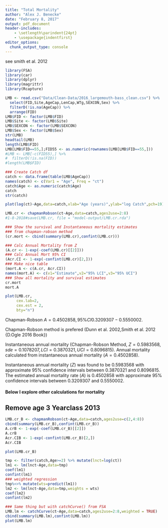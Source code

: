 ```yaml
---
title: "Total Mortality"
author: "Alex J. Benecke"
date: "February 8, 2017"
output: pdf_document
header-includes:
    - \setlength\parindent{24pt}
    - \usepackage{indentfirst}
editor_options: 
  chunk_output_type: console
---
```


see smith et al. 2012 

```r
library(FSA)
library(car)
library(dplyr)
library(magrittr)
library(Rcapture)
```
```r
LMB <- read.csv("Data/Clean-Data/2016_largemouth-bass_clean.csv") %>%
  select(FID,Site,AgeCap,LenCap,WTg,SEXCON,Sex) %>%
  filterD(!is.na(AgeCap)) %>%
  arrange(FID)
LMB$FID <- factor(LMB$FID)
LMB$Site <- factor(LMB$Site)
LMB$SEXCON <- factor(LMB$SEXCON)
LMB$Sex <- factor(LMB$Sex)
str(LMB)
headtail(LMB)
length(LMB$FID)
LMB[LMB$FID==55,];FID55 <- as.numeric(rownames(LMB[LMB$FID==55,]))
#LMB <- LMB[-c(FID55),] %>%
#  filterD(!is.na(FID))
#length(LMB$FID)

### Create Catch df
catch <- data.frame(table(LMB$AgeCap))
names(catch) <- c(Var1 = "Age", Freq = "ct")
catch$Age <- as.numeric(catch$Age)
catch
str(catch)
```

```r
plot(log(ct)~Age,data=catch,xlab="Age (years)",ylab="log Catch",pch=19)
```


```r
LMB.cr <- chapmanRobson(ct~Age,data=catch,ages2use=2:8)
#1-8-2018#save(LMB.cr, file = "model-output/LMB.cr.rda")

### Show the survival and Instantaneous mortality estimates 
### from chapman-robson method
(cr.mort <- cbind(summary(LMB.cr),confint(LMB.cr)))

### Calc Annual Mortality from Z
(A.cr <- 1-exp(-coef(LMB.cr)[[2]]))
### Calc Annual Mort 95% CI
(Acr.CI <- 1-exp(-confint(LMB.cr)[2,]))
### Make nice table
(mort.A <- c(A.cr, Acr.CI)) 
names(mort.A) <- c(v1="Estimate",v2="95% LCI",v3="95% UCI")
### Show all mortality and survival estimates
cr.mort
mort.A

plot(LMB.cr,
     cex.lab=2,
     cex.est = 2,
     bty="n")

```

  Chapman-Robson $A = 0.4502858, 95\% CI 0.3209307 - 0.5550002$.

Chapman-Robson method is prefered (Dunn et al. 2002,Smith et al. 2012 {D.Ogle 2016 Book})

  Instantaneous annual mortality (Chapman-Robson Method, $Z = 0.5983568, sde = 0.1078207, LCI = 0.3870321, UCI = 0.8096815$). Annual mortality calculated from instantaneous annual mortality ($A = 0.4502858$).

  Instantaneous annual mortality ($Z$) was found to be $0.5983568$ with approximate $95$\% confidence intervals between $0.3870321$ and $0.8096815$. The estimated annual mortality rate ($A$) is $0.4502858$ with approximate $95$\% confidence intervals between $0.3209307$ and $0.5550002$. 


#### Below I explore other calculations for mortality

## Remove age 3 Yearclass 2013

```r
LMB.cr_B <- chapmanRobson(ct~Age,data=catch,ages2use=c(2,4:8))
cbind(summary(LMB.cr_B),confint(LMB.cr_B))
A.crB <- 1-exp(-coef(LMB.cr_B)[[2]])
A.crB
Acr.CIB <- 1-exp(-confint(LMB.cr_B)[2,])
Acr.CIB

plot(LMB.cr_B)
```



```r
tmp <- filter(catch,Age>=2) %>% mutate(lnct=log(ct))
lm1 <- lm(lnct~Age,data=tmp)
coef(lm1)
confint(lm1)
### weighted regression
tmp%<>% mutate(wts=predict(lm1))
lm2 <- lm(lnct~Age,data=tmp,weights = wts)
coef(lm2)
confint(lm2)

### Same thing but with catchCurve() from FSA
LMB.lm <- catchCurve(ct~Age,data=catch,ages2use=2:8,weighted = TRUE)
cbind(summary(LMB.lm),confint(LMB.lm))
plot(LMB.lm)
```

